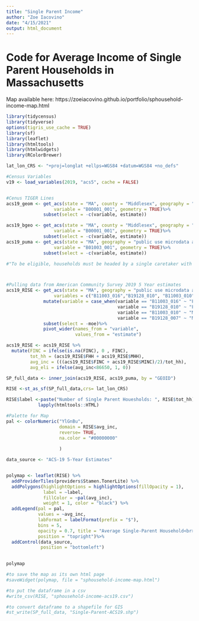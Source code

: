 ```yaml
---
title: "Single Parent Income"
author: "Zoe Iacovino"
date: "4/15/2021"
output: html_document
---
```

# Code for Average Income of Single Parent Households in Massachusetts

Map available here: https://zoeiacovino.github.io/portfolio/sphousehold-income-map.html


```r

library(tidycensus)
library(tidyverse)
options(tigris_use_cache = TRUE)
library(sf)
library(leaflet)
library(htmltools)
library(htmlwidgets)
library(RColorBrewer)
```


```r

lat_lon_CRS <- "+proj=longlat +ellps=WGS84 +datum=WGS84 +no_defs"

#Census Variables 
v19 <- load_variables(2019, "acs5", cache = FALSE)


#Cenus TIGER Lines 
acs19_geom <- get_acs(state = "MA", county = "Middlesex", geography = "tract",
                  variable = "B00001_001", geometry = TRUE)%>%
              subset(select = -c(variable, estimate))

acs19_bgeo <- get_acs(state = "MA", county = "Middlesex", geography = "block group",
                  variable = "B00001_001", geometry = TRUE)%>%
              subset(select = -c(variable, estimate))
acs19_puma <- get_acs(state = "MA", geography = "public use microdata area",
                  variable = "B01003_001", geometry = TRUE)%>%
              subset(select = -c(variable, estimate))


```



```r
#"To be eligible, households must be headed by a single caretaker with children under the age of 18 and fall below 80 percent of the area median income, which is about $86,650. The 120 participants will receive monthly payments through a debit card." (From the Boston Globe)



#Pulling data from American Community Survey 2019 5 Year estimates 
acs19_RISE <- get_acs(state = "MA", geography = "public use microdata area", year = 2019,
                  variables = c("B11003_016","B19128_010", "B11003_010", "B19128_007"))%>%
              mutate(variable = case_when(variable == "B11003_016" ~ "FHH",
                                          variable == "B19128_010" ~ "FINC",
                                          variable == "B11003_010" ~ "MHH",
                                          variable == "B19128_007" ~ "MINC"))%>%
              subset(select = -moe)%>%
              pivot_wider(names_from = "variable",
                          values_from = "estimate")

acs19_RISE <- acs19_RISE %>%
  mutate(FINC = ifelse(is.na(FINC), 0 , FINC),
         tot_hh = (acs19_RISE$FHH + acs19_RISE$MHH),
         avg_inc = (((acs19_RISE$FINC + acs19_RISE$MINC)/2)/tot_hh),
         avg_eli = ifelse(avg_inc<86650, 1, 0))

SP_full_data <- inner_join(acs19_RISE, acs19_puma, by = "GEOID")

RISE <-st_as_sf(SP_full_data,crs= lat_lon_CRS)

RISE$label <-paste("Number of Single Parent Houesholds: ", RISE$tot_hh)%>%
            lapply(htmltools::HTML)

#Palette for Map
pal <- colorNumeric("YlGnBu", 
                    domain = RISE$avg_inc,
                    reverse= TRUE,
                    na.color = "#00000000"
                    
                    )

data_source <- "ACS-19 5-Year Estimates"


polymap <- leaflet(RISE) %>%
  addProviderTiles(providers$Stamen.TonerLite) %>%
  addPolygons(highlightOptions = highlightOptions(fillOpacity = 1),
              label = ~label,
              fillColor = ~pal(avg_inc),
              weight = 1, color = "black") %>%
  addLegend(pal = pal, 
            values = ~avg_inc,
            labFormat = labelFormat(prefix = "$"),
            bins = 5,
            opacity = 0.7, title = "Average Single-Parent Household<br>Incomes by PUMA",
            position = "topright")%>%
  addControl(data_source,
             position = "bottomleft")
 

polymap

#to save the map as its own html page 
#saveWidget(polymap, file = "sphousehold-income-map.html")

#to put the dataframe in a csv
#write_csv(RISE, "sphousehold-income-acs19.csv")

#to convert dataframe to a shapefile for GIS
#st_write(SP_full_data, "Single-Parent-ACS19.shp")
```



